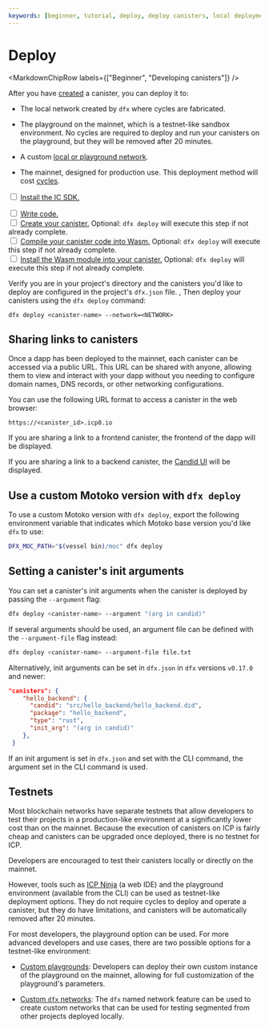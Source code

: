 ```yaml
---
keywords: [beginner, tutorial, deploy, deploy canisters, local deployment, local dev, mainnet deployment, mainnet, playground, deploy playground, deploy to playground]
---
```



# Deploy

<MarkdownChipRow labels={["Beginner", "Developing canisters"]} />

After you have [created](/docs/building-apps/developing-canisters/what-are-canisters) a <GlossaryTooltip>canister</GlossaryTooltip>, you can deploy it to:

- The local network created by `dfx` where cycles are fabricated.

- The playground on the mainnet, which is a testnet-like sandbox environment. No cycles are required to deploy and run your canisters on the playground, but they will be removed after 20 minutes.

- A custom [local or playground network](/docs/building-apps/developing-canisters/create).

- The mainnet, designed for production use. This deployment method will cost [cycles](/docs/building-apps/essentials/gas-cost).

<Tabs>
<TabItem value="prereq" label="Prerequisites" default>

<input type="checkbox"/> <a href="/docs/building-apps/getting-started/install">Install the IC SDK.</a>
<div>
</div>
<input type="checkbox"/> <a href="/docs/building-apps/developing-canisters/write">Write code.</a>
<div>
</div>
<input type="checkbox"/> <a href="/docs/building-apps/developing-canisters/creates">Create your canister.</a> Optional: <code>dfx deploy</code> will execute this step if not already complete.
<div>
</div>
<input type="checkbox"/> <a href="/docs/building-apps/developing-canisters/compile">Compile your canister code into Wasm.</a> Optional: <code>dfx deploy</code> will execute this step if not already complete.
<div>
</div>
<input type="checkbox"/> <a href="/docs/building-apps/developing-canisters/install">Install the Wasm module into your canister.</a> Optional: <code>dfx deploy</code> will execute this step if not already complete.
</TabItem>
</Tabs>

Verify you are in your project's directory and the canisters you'd like to deploy are configured in the project's `dfx.json` file. , Then deploy your canisters using the `dfx deploy` command:

```
dfx deploy <canister-name> --network=<NETWORK>
```

## Sharing links to canisters

Once a dapp has been deployed to the mainnet, each canister can be accessed via a public URL. This URL can be shared with anyone, allowing them to view and interact with your dapp without you needing to configure domain names, DNS records, or other networking configurations.

You can use the following URL format to access a canister in the web browser:

```
https://<canister_id>.icp0.io
```

If you are sharing a link to a frontend canister, the frontend of the dapp will be displayed.

If you are sharing a link to a backend canister, the [Candid UI](/docs/building-apps/interact-with-canisters/candid/candid-concepts) will be displayed.

## Use a custom Motoko version with `dfx deploy`

To use a custom Motoko version with `dfx deploy`, export the following
environment variable that indicates which Motoko base version you'd like `dfx`
to use:

```bash
DFX_MOC_PATH="$(vessel bin)/moc" dfx deploy
```

## Setting a canister's init arguments

You can set a canister's init arguments when the canister is deployed by passing
the `--argument` flag:

```bash
dfx deploy <canister-name> --argument "(arg in candid)"
```

If several arguments should be used, an argument file can be defined with the
`--argument-file` flag instead:

```bash
dfx deploy <canister-name> --argument-file file.txt
```

Alternatively, init arguments can be set in `dfx.json` in `dfx` versions `v0.17.0` and newer:

```json title="dfx.json"
"canisters": {
    "hello_backend": {
      "candid": "src/hello_backend/hello_backend.did",
      "package": "hello_backend",
      "type": "rust",
      "init_arg": "(arg in candid)"
    },
 }
```

If an init argument is set in `dfx.json` and set with the CLI command, the argument set in the CLI command is used.

## Testnets

Most blockchain networks have separate testnets that allow developers to test their projects in a production-like environment at a significantly lower cost than on the mainnet. Because the execution of canisters on ICP is fairly cheap and canisters can be upgraded once deployed, there is no testnet for ICP.

Developers are encouraged to test their canisters locally or directly on the mainnet.

However, tools such as [ICP Ninja](https://icp.ninja) (a web IDE) and the playground environment (available from the CLI) can be used as testnet-like deployment options. They do not require cycles to deploy and operate a canister, but they do have limitations, and canisters will be automatically removed after 20 minutes.

For most developers, the playground option can be used. For more advanced developers and use cases, there are two possible options for a testnet-like environment:

- [Custom playgrounds](/docs/building-apps/developing-canisters/custom-networks): Developers can deploy their own custom instance of the playground on the mainnet, allowing for full customization of the playground's parameters.

- [Custom `dfx` networks](/docs/building-apps/developing-canisters/custom-networks): The `dfx` named network feature can be used to create custom networks that can be used for testing segmented from other projects deployed locally.

